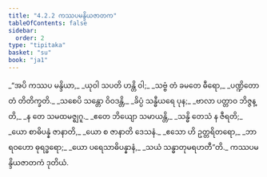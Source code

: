 ```yaml
---
title: "4.2.2 ကဿပမန္ဒိယဇာတက"
tableOfContents: false
sidebar:
  order: 2
type: "tipitaka"
basket: "su"
book: "ja1"
---
```



<DynamicBreadcrumb />

<Division number="45" book="ja1" e="ch" v="22" p="99">

<Paragraph number="940" type="verses" book="ja1">
_“အပိ ကဿပ မန္ဒိယာ,_  
_ယုဝါ သပတိ ဟန္တိ ဝါ;_  
_သဗ္ဗံ တံ ခမတေ ဓီရော,_  
_ပဏ္ဍိတော တံ တိတိက္ခတိ._  

</Paragraph>

</Division>
<Division number="46" book="ja1" e="ch" v="22" p="99">

<Paragraph number="941" type="verses" book="ja1">
_သစေပိ သန္တော ဝိဝဒန္တိ,_  
_ခိပ္ပံ သန္ဓီယရေ ပုန;_  
_ဗာလာ ပတ္တာဝ ဘိဇ္ဇန္တိ,_  
_န တေ သမထမဇ္ဈဂူ._  

</Paragraph>

</Division>
<Division number="47" book="ja1" e="ch" v="22" p="99">

<Paragraph number="942" type="verses" book="ja1">
_ဧတေ ဘိယျော သမာယန္တိ,_  
_သန္ဓိ တေသံ န ဇီရတိ;_  
_ယော စာဓိပန္နံ ဇာနာတိ,_  
_ယော စ ဇာနာတိ ဒေသနံ._  

</Paragraph>

</Division>
<Division number="48" book="ja1" e="ch" v="22" p="99">

<Paragraph number="943" type="verses" book="ja1">
_ဧသော ဟိ ဥတ္တရိတရော,_  
_ဘာရဝဟော ဓုရဒ္ဓရော;_  
_ယော ပရေသာဓိပန္နာနံ,_  
_သယံ သန္ဓာတုမရဟတီ”တိ._  


</Paragraph>
</Division>

<Paragraph number="944" type="center" book="ja1">
ကဿပမန္ဒိယဇာတကံ ဒုတိယံ.
</Paragraph>
